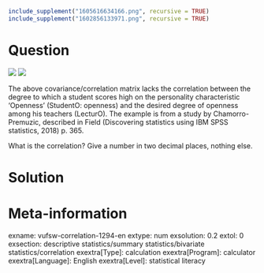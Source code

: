 ```r
include_supplement("1605616634166.png", recursive = TRUE)
include_supplement("1602856133971.png", recursive = TRUE)
```

Question
========
![](1605616634166.png)
![](1602856133971.png)
  
The above covariance/correlation matrix lacks the correlation between
the degree to which a student scores high on the personality
characteristic 'Openness' (StudentO: openness) and the desired degree of
openness among his teachers (LecturO). The example is from a study by
Chamorro-Premuzic, described in Field (Discovering statistics using IBM
SPSS statistics, 2018) p. 365.  
  
What is the correlation? Give a number in two decimal places, nothing
else.


Solution
========











Meta-information
================
exname: vufsw-correlation-1294-en
extype: num
exsolution: 0.2
extol: 0
exsection: descriptive statistics/summary statistics/bivariate statistics/correlation
exextra[Type]: calculation
exextra[Program]: calculator
exextra[Language]: English
exextra[Level]: statistical literacy

